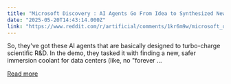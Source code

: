```yaml
---
title: "Microsoft Discovery : AI Agents Go From Idea to Synthesized New Material in Hours!"
date: "2025-05-20T14:43:14.000Z"
link: "https://www.reddit.com/r/artificial/comments/1kr6m9w/microsoft_discovery_ai_agents_go_from_idea_to/"
---
```


So, they've got these AI agents that are basically designed to turbo-charge scientific R&D. In the demo, they tasked it with finding a new, safer immersion coolant for data centers (like, no "forever ...

[Read more](https://www.reddit.com/r/artificial/comments/1kr6m9w/microsoft_discovery_ai_agents_go_from_idea_to/)
